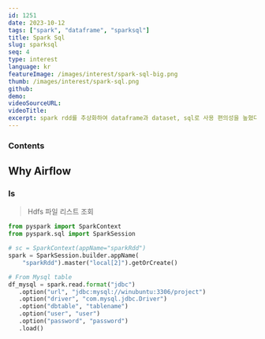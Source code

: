```yaml
---
id: 1251
date: 2023-10-12
tags: ["spark", "dataframe", "sparksql"]
title: Spark Sql
slug: sparksql
seq: 4
type: interest
language: kr
featureImage: /images/interest/spark-sql-big.png
thumb: /images/interest/spark-sql.png
github:
demo:
videoSourceURL:
videoTitle:
excerpt: spark rdd를 추상화하여 dataframe과 dataset, sql로 사용 편의성을 높혔다.
---
```


### Contents

## Why Airflow

### ls

> Hdfs 파일 리스트 조회

```python
from pyspark import SparkContext
from pyspark.sql import SparkSession

# sc = SparkContext(appName="sparkRdd")
spark = SparkSession.builder.appName(
    "sparkRdd").master("local[2]").getOrCreate()

# From Mysql table
df_mysql = spark.read.format("jdbc")
   .option("url", "jdbc:mysql://winubuntu:3306/project")
   .option("driver", "com.mysql.jdbc.Driver")
   .option("dbtable", "tablename")
   .option("user", "user")
   .option("password", "password")
   .load()
```

<SearchLabel
  script="/home/yknam/pythonfiles/pyspark/sparkRdd.py"
  txt="spark rdd example"
  port="7878"
/>
